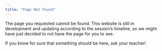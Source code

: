 ```yaml
---
title: "Page Not Found"
---
```


The page you requested cannot be found. This website is still in development and updating according to the session's timeline, so we might have just decided to not have the page for you to see.

If you know for sure that something should be here, ask your teacher!